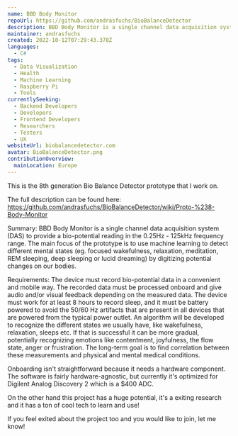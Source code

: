 ```yaml
---
name: BBD Body Monitor
repoUrl: https://github.com/andrasfuchs/BioBalanceDetector
description: BBD Body Monitor is a single channel data acquisition system (DAS) to provide a bio-potential reading in the 0.25Hz - 125kHz frequency range. The main focus of the prototype is to use machine learning to detect different mental states (eg. focused wakefulness, relaxation, meditation, REM sleeping, deep sleeping or lucid dreaming) by digitizing potential changes on our bodies.
maintainer: andrasfuchs
created: 2022-10-12T07:29:43.378Z
languages:
  - C#
tags:
  - Data Visualization
  - Health
  - Machine Learning
  - Raspberry Pi
  - Tools
currentlySeeking:
  - Backend Developers
  - Developers
  - Frontend Developers
  - Researchers
  - Testers
  - UX
websiteUrl: biobalancedetector.com
avatar: BioBalanceDetector.png
contributionOverview:
  mainLocation: Europe
---
```


<Overview>

This is the 8th generation Bio Balance Detector prototype that I work on. 

The full description can be found here: 
https://github.com/andrasfuchs/BioBalanceDetector/wiki/Proto-%238-Body-Monitor

Summary:
BBD Body Monitor is a single channel data acquisition system (DAS) to provide a bio-potential reading in the 0.25Hz - 125kHz frequency range. The main focus of the prototype is to use machine learning to detect different mental states (eg. focused wakefulness, relaxation, meditation, REM sleeping, deep sleeping or lucid dreaming) by digitizing potential changes on our bodies.

Requirements:
The device must record bio-potential data in a convenient and mobile way. The recorded data must be processed onboard and give audio and/or visual feedback depending on the measured data. The device must work for at least 8 hours to record sleep, and it must be battery powered to avoid the 50/60 Hz artifacts that are present in all devices that are powered from the typical power outlet. An algorithm will be developed to recognize the different states we usually have, like wakefulness, relaxation, sleeps etc. If that is successful it can be more gradual, potentially recognizing emotions like contentment, joyfulness, the flow state, anger or frustration. The long-term goal is to find correlation between these measurements and physical and mental medical conditions.

</Overview>

<Contributing>

Onboarding isn't straightforward because it needs a hardware component. The software is fairly hardware-agnostic, but currently it's optimized for Digilent Analog Discovery 2 which is a $400 ADC.

On the other hand this project has a huge potential, it's a exiting research and it has a ton of cool tech to learn and use!

If you feel exited about the project too and you would like to join, let me know!

</Contributing>
